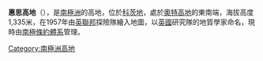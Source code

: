 {{coord|80|45|S|29|33|W|display=title}}

'''惠思高地'''（{{lang-en|Wyeth Heights}}），是[[南極洲|南極洲]]的高地，位於[[科茨地|科茨地]]，處於[[奧特高地|奧特高地]]的東南端，海拔高度1,335米，在1957年由[[英聯邦|英聯邦]]探險隊繪入地圖，以[[英國|英國]]研究隊的地質學家命名，現時由[[南極條約體系|南極條約體系]]管理。

{{DEFAULTSORT:Wyeth Heights}}
[[Category:南極洲高地|Category:南極洲高地]]


{{CoatsLand-geo-stub}}